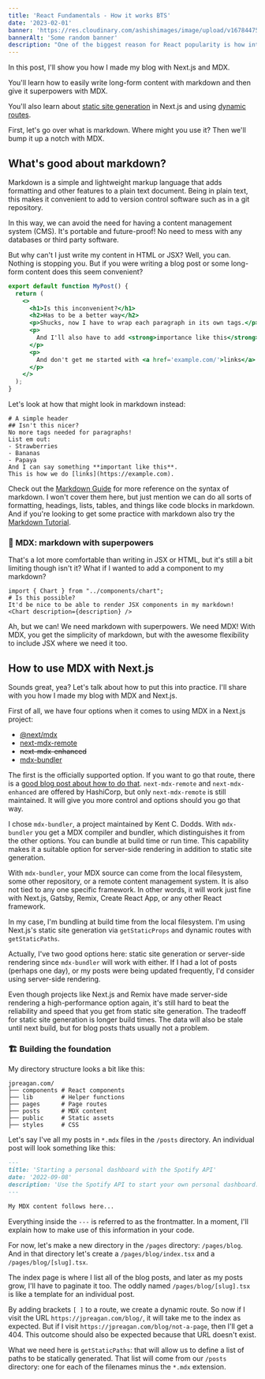 ```yaml
---
title: 'React Fundamentals - How it works BTS'
date: '2023-02-01'
banner: 'https://res.cloudinary.com/ashishimages/image/upload/v1678447560/blog/hf4olwb9yw2edfyoezrk.jpg'
bannerAlt: 'Some random banner'
description: "One of the biggest reason for React popularity is how intuitive it's syntax is to write and understand. But, how it works behind the scenes is even more interesting and helps us to write better code."
---
```


In this post, I'll show you how I made my blog with Next.js and MDX.

You'll learn how to easily write long-form content with markdown and then give it superpowers with MDX.

You'll also learn about [static site generation](https://nextjs.org/docs/basic-features/data-fetching/get-static-props) in Next.js and using [dynamic routes](https://nextjs.org/docs/routing/dynamic-routes).

First, let's go over what is markdown. Where might you use it? Then we'll bump it up a notch with MDX.

## What's good about markdown?

Markdown is a simple and lightweight markup language that adds formatting and other features to a plain text document. Being in plain text, this makes it convenient to add to version control software such as in a git repository.

In this way, we can avoid the need for having a content management system (CMS). It's portable and future-proof! No need to mess with any databases or third party software.

But why can't I just write my content in HTML or JSX? Well, you can. Nothing is stopping you. But if you were writing a blog post or some long-form content does this seem convenient?

```jsx
export default function MyPost() {
  return (
    <>
      <h1>Is this inconvenient?</h1>
      <h2>Has to be a better way</h2>
      <p>Shucks, now I have to wrap each paragraph in its own tags.</p>
      <p>
        And I'll also have to add <strong>importance like this</strong>.
      </p>
      <p>
        And don't get me started with <a href='example.com/'>links</a>
      </p>
    </>
  );
}
```

Let's look at how that might look in markdown instead:

```
# A simple header
## Isn't this nicer?
No more tags needed for paragraphs!
List em out:
- Strawberries
- Bananas
- Papaya
And I can say something **important like this**.
This is how we do [links](https://example.com).
```

Check out the [Markdown Guide](https://www.markdownguide.org/) for more reference on the syntax of markdown. I won't cover them here, but just mention we can do all sorts of formatting, headings, lists, tables, and things like code blocks in markdown. And if you're looking to get some practice with markdown also try the [Markdown Tutorial](https://www.markdowntutorial.com/).

### 🦸 MDX: markdown with superpowers

That's a lot more comfortable than writing in JSX or HTML, but it's still a bit limiting though isn't it? What if I wanted to add a component to my markdown?

```
import { Chart } from "../components/chart";
# Is this possible?
It'd be nice to be able to render JSX components in my markdown!
<Chart description={description} />
```

Ah, but we can! We need markdown with superpowers. We need MDX! With MDX, you get the simplicity of markdown, but with the awesome flexibility to include JSX where we need it too.

## How to use MDX with Next.js

Sounds great, yea? Let's talk about how to put this into practice. I'll share with you how I made my blog with MDX and Next.js.

First of all, we have four options when it comes to using MDX in a Next.js project:

- [@next/mdx](https://nextjs.org/docs/advanced-features/using-mdx)
- [next-mdx-remote](https://github.com/hashicorp/next-mdx-remote)
- ~~next-mdx-enhanced~~
- [mdx-bundler](https://github.com/kentcdodds/mdx-bundler)

The first is the officially supported option. If you want to go that route, there is a [good blog post about how to do that](https://nextjs.org/blog/markdown). `next-mdx-remote` and `next-mdx-enhanced` are offered by HashiCorp, but only `next-mdx-remote` is still maintained. It will give you more control and options should you go that way.

I chose `mdx-bundler`, a project maintained by Kent C. Dodds. With `mdx-bundler` you get a MDX compiler and bundler, which distinguishes it from the other options. You can bundle at build time or run time. This capability makes it a suitable option for server-side rendering in addition to static site generation.

With `mdx-bundler`, your MDX source can come from the local filesystem, some other repository, or a remote content management system. It is also not tied to any one specific framework. In other words, it will work just fine with Next.js, Gatsby, Remix, Create React App, or any other React framework.

In my case, I'm bundling at build time from the local filesystem. I'm using Next.js's static site generation via `getStaticProps` and dynamic routes with `getStaticPaths`.

Actually, I've two good options here: static site generation or server-side rendering since `mdx-bundler` will work with either. If I had a lot of posts (perhaps one day), or my posts were being updated frequently, I'd consider using server-side rendering.

Even though projects like Next.js and Remix have made server-side rendering a high-performance option again, it's still hard to beat the reliability and speed that you get from static site generation. The tradeoff for static site generation is longer build times. The data will also be stale until next build, but for blog posts thats usually not a problem.

### 🏗️ Building the foundation

My directory structure looks a bit like this:

```
jpreagan.com/
├── components # React components
├── lib        # Helper functions
├── pages      # Page routes
├── posts      # MDX content
├── public     # Static assets
├── styles     # CSS
```

Let's say I've all my posts in `*.mdx` files in the `/posts` directory. An individual post will look something like this:

```markdown
---
title: 'Starting a personal dashboard with the Spotify API'
date: '2022-09-08'
description: 'Use the Spotify API to start your own personal dashboard.'
---

My MDX content follows here...
```

Everything inside the `---` is referred to as the frontmatter. In a moment, I'll explain how to make use of this information in your code.

For now, let's make a new directory in the `/pages` directory: `/pages/blog`. And in that directory let's create a `/pages/blog/index.tsx` and a `/pages/blog/[slug].tsx`.

The index page is where I list all of the blog posts, and later as my posts grow, I'll have to paginate it too. The oddly named `/pages/blog/[slug].tsx` is like a template for an individual post.

By adding brackets `[ ]` to a route, we create a dynamic route. So now if I visit the URL `https://jpreagan.com/blog/`, it will take me to the index as expected. But if I visit `https://jpreagan.com/blog/not-a-page`, then I'll get a 404. This outcome should also be expected because that URL doesn't exist.

What we need here is `getStaticPaths`: that will allow us to define a list of paths to be statically generated. That list will come from our `/posts` directory: one for each of the filenames minus the `*.mdx` extension.
